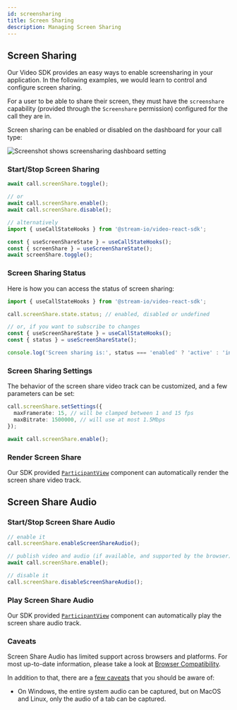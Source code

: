 ```yaml
---
id: screensharing
title: Screen Sharing
description: Managing Screen Sharing
---
```


## Screen Sharing

Our Video SDK provides an easy ways to enable screensharing in your application.
In the following examples, we would learn to control and configure screen sharing.

For a user to be able to share their screen, they must have the `screenshare` capability
(provided through the `Screenshare` permission) configured for the call they are in.

Screen sharing can be enabled or disabled on the dashboard for your call type:

![Screenshot shows screensharing dashboard setting](../assets/02-guides/04-screensharing/screensharing-dashboard.png)

### Start/Stop Screen Sharing

```typescript
await call.screenShare.toggle();

// or
await call.screenShare.enable();
await call.screenShare.disable();

// alternatively
import { useCallStateHooks } from '@stream-io/video-react-sdk';

const { useScreenShareState } = useCallStateHooks();
const { screenShare } = useScreenShareState();
await screenShare.toggle();
```

### Screen Sharing Status

Here is how you can access the status of screen sharing:

```typescript
import { useCallStateHooks } from '@stream-io/video-react-sdk';

call.screenShare.state.status; // enabled, disabled or undefined

// or, if you want to subscribe to changes
const { useScreenShareState } = useCallStateHooks();
const { status } = useScreenShareState();

console.log('Screen sharing is:', status === 'enabled' ? 'active' : 'inactive');
```

### Screen Sharing Settings

The behavior of the screen share video track can be customized, and a few parameters can be set:

```typescript
call.screenShare.setSettings({
  maxFramerate: 15, // will be clamped between 1 and 15 fps
  maxBitrate: 1500000, // will use at most 1.5Mbps
});

await call.screenShare.enable();
```

### Render Screen Share

Our SDK provided [`ParticipantView`](../../ui-components/core/participant-view/) component can automatically render the screen share video track.

## Screen Share Audio

### Start/Stop Screen Share Audio

```typescript
// enable it
call.screenShare.enableScreenShareAudio();

// publish video and audio (if available, and supported by the browser)
await call.screenShare.enable();

// disable it
call.screenShare.disableScreenShareAudio();
```

### Play Screen Share Audio

Our SDK provided [`ParticipantView`](../../ui-components/core/participant-view/) component can automatically play the screen share audio track.

### Caveats

Screen Share Audio has limited support across browsers and platforms.
For most up-to-date information, please take a look at [Browser Compatibility](https://developer.mozilla.org/en-US/docs/Web/API/Screen_Capture_API/Using_Screen_Capture#browser_compatibility).

In addition to that, there are a [few caveats](https://caniuse.com/?search=getDisplayMedia) that you should be aware of:

- On Windows, the entire system audio can be captured, but on MacOS and Linux, only the audio of a tab can be captured.
